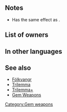 {{Weapon Infobox
|tagid=SID_旭日の剣
|weaponType=Sword
|might=8
|range=1
|effect=If unit has weapon-triangle advantage, boosts Atk by 20%. If unit has weapon-triangle disadvantage, reduces Atk by 20%.
|cost=200
|exclusive=0
|statModifiers=0,8,0,0,0
|next=Ruby Sword+
|promotionRarity=5
|promotionTier=1
|required=Steel Sword
|properties=random_all
}}
==Notes==
* Has the same effect as {{St|Triangle Adept 3}}.
{{WTA boost}}

==List of owners==
{{Skill Hero List}}
==In other languages==
{{OtherLanguages
|japanese=旭日の剣
|german=Rubinschwert
|spanishEU=Espada rubí
|spanishLA=Espada rubí
|french=Épée rubis
|italian=Spada rubino
|chineseTW=旭日之劍
|portuguese=Espada de rubi
}}
==See also==
* [[Fólkvangr]]
* [[Trilemma]]
* [[Trilemma+]]
* [[Gem Weapons]]
{{Weapons Navbox}}
[[Category:Gem weapons]]